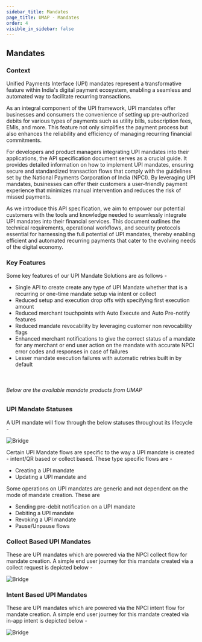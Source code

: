 ```yaml
---
sidebar_title: Mandates
page_title: UMAP - Mandates
order: 4
visible_in_sidebar: false
---
```


## Mandates

### Context

Unified Payments Interface (UPI) mandates represent a transformative feature within India's digital payment ecosystem, enabling a seamless and automated way to facilitate recurring transactions.

As an integral component of the UPI framework, UPI mandates offer businesses and consumers the convenience of setting up pre-authorized debits for various types of payments such as utility bills, subscription fees, EMIs, and more. This feature not only simplifies the payment process but also enhances the reliability and efficiency of managing recurring financial commitments.

For developers and product managers integrating UPI mandates into their applications, the API specification document serves as a crucial guide. It provides detailed information on how to implement UPI mandates, ensuring secure and standardized transaction flows that comply with the guidelines set by the National Payments Corporation of India (NPCI). By leveraging UPI mandates, businesses can offer their customers a user-friendly payment experience that minimizes manual intervention and reduces the risk of missed payments.

As we introduce this API specification, we aim to empower our potential customers with the tools and knowledge needed to seamlessly integrate UPI mandates into their financial services. This document outlines the technical requirements, operational workflows, and security protocols essential for harnessing the full potential of UPI mandates, thereby enabling efficient and automated recurring payments that cater to the evolving needs of the digital economy.

### Key Features

Some key features of our UPI Mandate Solutions are as follows -

-   Single API to create create any type of UPI Mandate whether that is a recurring or one-time mandate setup via intent or collect
-   Reduced setup and execution drop offs with specifying first execution amount
-   Reduced merchant touchpoints with Auto Execute and Auto Pre-notify features
-   Reduced mandate revocability by leveraging customer non revocability flags
-   Enhanced merchant notifications to give the correct status of a mandate for any merchant or end user action on the mandate with accurate NPCI error codes and responses in case of failures
-   Lesser mandate execution failures with automatic retries built in by default

<br />

###### Below are the available mandate products from UMAP

<UMAPMandates />

### UPI Mandate Statuses

A UPI mandate will flow through the below statuses throughout its lifecycle -

<img
    src="https://storage.googleapis.com/strapi-assets/latest/upi-mandate-statuses/upi-mandate-statuses.png"
    alt="Bridge"
/>

Certain UPI Mandate flows are specific to the way a UPI mandate is created - intent/QR based or collect based. These type specific flows are -

-   Creating a UPI mandate
-   Updating a UPI mandate and

Some operations on UPI mandates are generic and not dependent on the mode of mandate creation. These are

-   Sending pre-debit notification on a UPI mandate
-   Debiting a UPI mandate
-   Revoking a UPI mandate
-   Pause/Unpause flows

### Collect Based UPI Mandates

These are UPI mandates which are powered via the NPCI collect flow for mandate creation. A simple end user journey for this mandate created via a collect request is depicted below -

<img
    src="https://storage.googleapis.com/strapi-assets/latest/collect-based-mandate-flow/collect-based-mandate-flow.png"
    alt="Bridge"
/>

### Intent Based UPI Mandates

These are UPI mandates which are powered via the NPCI intent flow for mandate creation. A simple end user journey for this mandate created via in-app intent is depicted below -

<img
    src="https://storage.googleapis.com/strapi-assets/latest/intent-based-mandate-flow/intent-based-mandate-flow.png"
    alt="Bridge"
/>
